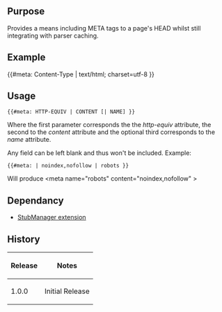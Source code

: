 {{Extension
|name        = MetaTags
|status      = stable
|author      = [[user:jldupont|Jean-Lou Dupont]]
|image       =
|version     = 1.0.0
|update      =
|mediawiki   = tested on 1.11
|download    = [http://mediawiki.googlecode.com/svn/trunk/extensions/MetaTags/ SVN]
|readme      =
|changelog   = See SVN ($Id$)
|description = 
|parameters  =
|rights      =
|example     =
}}
== Purpose==
Provides a means including META tags to a page's HEAD whilst still integrating with parser caching.

== Example ==
<nowiki>{{#meta: Content-Type | text/html; charset=utf-8 }}</nowiki>

== Usage ==
 <nowiki>{{#meta: HTTP-EQUIV | CONTENT [| NAME] }}</nowiki>
Where the first parameter corresponds the the ''http-equiv'' attribute, the second to the ''content'' attribute and the optional third corresponds to the ''name'' attribute.

Any field can be left blank and thus won't be included. Example:
 <nowiki>{{#meta: | noindex,nofollow | robots }}</nowiki>
Will produce <nowiki><meta name="robots" content="noindex,nofollow" ></nowiki>

== Dependancy ==
* [[Extension:StubManager|StubManager extension]]
{{Pear|MetaTags}}

== History ==
{|border=1
! Release !! Notes
|-
| 1.0.0 || Initial Release
|}
